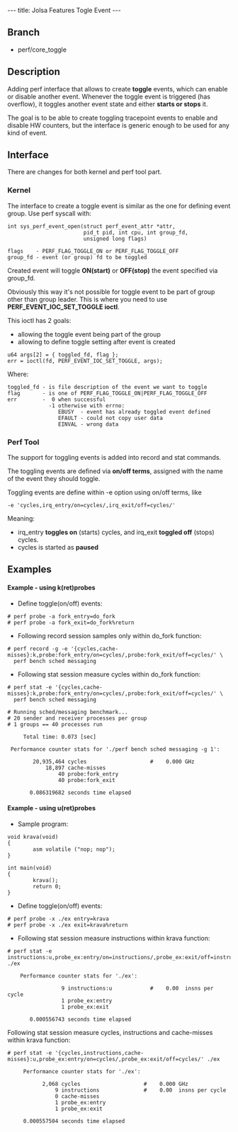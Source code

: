---
title: Jolsa Features Togle Event
---


== Branch ==
* perf/core_toggle

== Description ==
Adding perf interface that allows to create '''toggle''' events,
which can enable or disable another event. Whenever the toggle
event is triggered (has overflow), it toggles another event
state and either '''starts or stops''' it.

The goal is to be able to create toggling tracepoint events
to enable and disable HW counters, but the interface is generic
enough to be used for any kind of event.

== Interface ==

There are changes for both kernel and perf tool part.

=== Kernel ===
The interface to create a toggle event is similar as the one
for defining event group. Use perf syscall with:

<pre>
int sys_perf_event_open(struct perf_event_attr *attr,
                        pid_t pid, int cpu, int group_fd,
                        unsigned long flags)

flags    - PERF_FLAG_TOGGLE_ON or PERF_FLAG_TOGGLE_OFF
group_fd - event (or group) fd to be toggled
</pre>
    
Created event will toggle '''ON(start)''' or '''OFF(stop)''' the event
specified via group_fd.
    
Obviously this way it's not possible for toggle event to
be part of group other than group leader. This is where
you need to use '''PERF_EVENT_IOC_SET_TOGGLE ioctl'''.

This ioctl has 2 goals:
* allowing the toggle event being part of the group
* allowing to define toggle setting after event is created
    
<pre>
u64 args[2] = { toggled_fd, flag };
err = ioctl(fd, PERF_EVENT_IOC_SET_TOGGLE, args);
</pre>
    
Where:
<pre>
toggled_fd - is file description of the event we want to toggle
flag       - is one of PERF_FLAG_TOGGLE_ON|PERF_FLAG_TOGGLE_OFF
err        -  0 when successful
             -1 otherwise with errno:
                EBUSY  - event has already toggled event defined
                EFAULT - could not copy user data
                EINVAL - wrong data
</pre>

=== Perf Tool ===
The support for toggling events is added into record and stat commands.
    
The toggling events are defined via '''on/off terms''', assigned with the name
of the event they should toggle.

Toggling events are define within -e option using on/off terms, like
<pre>
-e 'cycles,irq_entry/on=cycles/,irq_exit/off=cycles/'
</pre>

Meaning:
* irq_entry '''toggles on''' (starts) cycles, and irq_exit '''toggled off''' (stops) cycles.
* cycles is started as '''paused'''

== Examples ==

==== Example - using k(ret)probes ====

* Define toggle(on/off) events:
<pre>
# perf probe -a fork_entry=do_fork
# perf probe -a fork_exit=do_fork%return
</pre>

* Following record session samples only within do_fork function:
<pre>
# perf record -g -e '{cycles,cache-misses}:k,probe:fork_entry/on=cycles/,probe:fork_exit/off=cycles/' \ 
  perf bench sched messaging
</pre>

* Following stat session measure cycles within do_fork function:
<pre>
# perf stat -e '{cycles,cache-misses}:k,probe:fork_entry/on=cycles/,probe:fork_exit/off=cycles/' \ 
  perf bench sched messaging

# Running sched/messaging benchmark...
# 20 sender and receiver processes per group
# 1 groups == 40 processes run

     Total time: 0.073 [sec]

 Performance counter stats for './perf bench sched messaging -g 1':

        20,935,464 cycles                    #    0.000 GHz
            18,897 cache-misses
                40 probe:fork_entry
                40 probe:fork_exit

       0.086319682 seconds time elapsed

</pre>

==== Example - using u(ret)probes ====

* Sample program:
<pre>
void krava(void)
{
        asm volatile ("nop; nop");
}

int main(void)
{
        krava();
        return 0;
}
</pre>

* Define toggle(on/off) events:
<pre>
# perf probe -x ./ex entry=krava
# perf probe -x ./ex exit=krava%return
</pre>

* Following stat session measure instructions within krava function:
<pre>
# perf stat -e instructions:u,probe_ex:entry/on=instructions/,probe_ex:exit/off=instructions/ ./ex

    Performance counter stats for './ex':

                 9 instructions:u            #    0.00  insns per cycle 
                 1 probe_ex:entry
                 1 probe_ex:exit

       0.000556743 seconds time elapsed
</pre>

Following stat session measure cycles, instructions and cache-misses within krava function:
<pre>
# perf stat -e '{cycles,instructions,cache-misses}:u,probe_ex:entry/on=cycles/,probe_ex:exit/off=cycles/' ./ex

     Performance counter stats for './ex':

           2,068 cycles                    #    0.000 GHz
               9 instructions              #    0.00  insns per cycle 
               0 cache-misses
               1 probe_ex:entry
               1 probe_ex:exit

     0.000557504 seconds time elapsed
</pre>